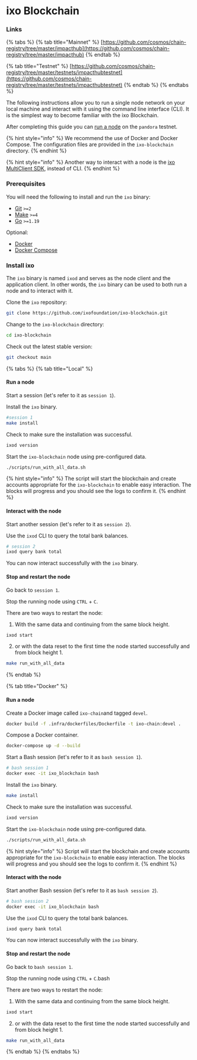 # ixo Blockchain

### Links

{% tabs %}
{% tab title="Mainnet" %}
[https://github.com/cosmos/chain-registry/tree/master/impacthub](https://github.com/cosmos/chain-registry/tree/master/impacthub)
{% endtab %}

{% tab title="Testnet" %}
[https://github.com/cosmos/chain-registry/tree/master/testnets/impacthubtestnet](https://github.com/cosmos/chain-registry/tree/master/testnets/impacthubtestnet)
{% endtab %}
{% endtabs %}

The following instructions allow you to run a single node network on your local machine and interact with it using the command line interface (CLI). It is the simplest way to become familiar with the ixo Blockchain.

After completing this guide you can [run a node](https://github.com/ixofoundation/genesis/blob/main/README.md) on the `pandora` testnet.

{% hint style="info" %}
We recommend the use of Docker and Docker Compose. The configuration files are provided in the `ixo-blockchain` directory.
{% endhint %}

{% hint style="info" %}
Another way to interact with a node is the [ixo MultiClient SDK](../ixo-multiclient-sdk/), instead of CLI.
{% endhint %}

### Prerequisites

You will need the following to install and run the `ixo` binary:

* [Git](https://git-scm.com/) `>=2`
* [Make](https://www.gnu.org/software/make/) `>=4`
* [Go](https://golang.org/) `>=1.19`

Optional:

* [Docker](https://docs.docker.com/engine/install/)&#x20;
* [Docker Compose](https://docs.docker.com/compose/install/)

### Install ixo

The `ixo` binary is named `ixod` and serves as the node client and the application client. In other words, the `ixo` binary can be used to both run a node and to interact with it.

Clone the `ixo` repository:

```bash
git clone https://github.com/ixofoundation/ixo-blockchain.git
```

Change to the `ixo-blockchain` directory:

```bash
cd ixo-blockchain
```

Check out the latest stable version:

```bash
git checkout main
```

{% tabs %}
{% tab title="Local" %}
#### Run a node

Start a session (let's refer to it as `session 1`).

Install the `ixo` binary.

```bash
#session 1
make install
```

Check to make sure the installation was successful.

```bash
ixod version
```

Start the `ixo-blockchain` node using pre-configured data.

```bash
./scripts/run_with_all_data.sh
```

{% hint style="info" %}
The script will start the blockchain and create accounts appropriate for the `ixo-blockchain` to enable easy interaction. The blocks will progress and you should see the logs to confirm it.
{% endhint %}

#### Interact with the node

Start another session (let's refer to it as `session 2`).

Use the `ixod` CLI to query the total bank balances.

```bash
# session 2
ixod query bank total
```

You can now interact successfully with the `ixo` binary.

#### Stop and restart the node

Go back to `session 1`.

Stop the running node using `CTRL` + `C`.

There are two ways to restart the node:

1. With the same data and continuing from the same block height.

```bash
ixod start
```

2. or with the data reset to the first time the node started successfully and from block height 1.

```bash
make run_with_all_data
```
{% endtab %}

{% tab title="Docker" %}
#### Run a node

Create a Docker image called `ixo-chain`and tagged `devel`.

```bash
docker build -f .infra/dockerfiles/Dockerfile -t ixo-chain:devel .
```

Compose a Docker container.

```bash
docker-compose up -d --build
```

Start a Bash session (let's refer to it as `bash session 1`).

```bash
# bash session 1
docker exec -it ixo_blockchain bash
```

Install the `ixo` binary.

```bash
make install
```

Check to make sure the installation was successful.

```bash
ixod version
```

Start the `ixo-blockchain` node using pre-configured data.

```bash
./scripts/run_with_all_data.sh
```

{% hint style="info" %}
Script will start the blockchain and create accounts appropriate for the `ixo-blockchain` to enable easy interaction. The blocks will progress and you should see the logs to confirm it.
{% endhint %}

#### Interact with the node

Start another Bash session (let's refer to it as `bash session 2`).

```bash
# bash session 2
docker exec -it ixo_blockchain bash
```

Use the `ixod` CLI to query the total bank balances.

```bash
ixod query bank total
```

You can now interact successfully with the `ixo` binary.

#### Stop and restart the node

Go back to `bash session 1`.

Stop the running node using `CTRL` + `C`.bash

There are two ways to restart the node:

1. With the same data and continuing from the same block height.

```bash
ixod start
```

2. or with the data reset to the first time the node started successfully and from block height 1.

```bash
make run_with_all_data
```
{% endtab %}
{% endtabs %}